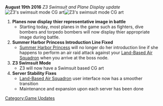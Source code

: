 {{UpdateBar | PrevDate = August 16 | PrevYear = 2016 |NextDate = August 31 |NextYear = 2016 }}
'''August 19th 2016''' ''Z3 Swimsuit and Plane Display update''[[File:Z3_Summer.png|thumb|right|Z3's swimsuit mode CG art]][[File:Z3_Summer_dmg.png|thumb|right|Z3's swimsuit mode CG art]]

#'''Planes now display thier representative image in battle'''
#*Starting today, most planes in the game such as fighters, dive bombers and torpedo bombers will now display thier appropriate image during battle.
#'''Summer Harbor Princess Introduction Line Fixed'''
#*[[Summer Harbor Princess]] will no longer do her introduction line if she happens to perform an air raid attack against your [[Land-Based Air Squadron]] when you arrive at the boss node.
#'''Z3 Swimsuit Mode'''
#*Z3 will now have a Swimsuit based CG art
#'''Server Stability Fixes'''
#*[[Land-Based Air Squadron]] user interface now has a smoother transition 
#*Maintenance and expansion upon each server has been done
[[Category:Game Updates]]